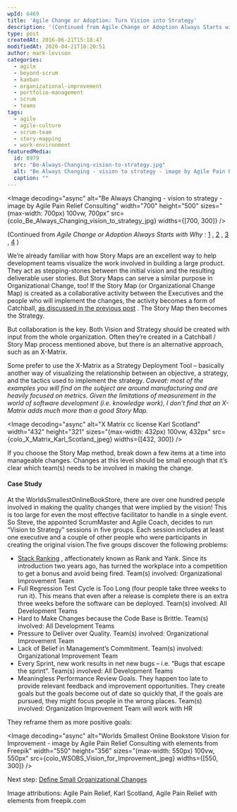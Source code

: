 ```yaml
---
wpId: 6469
title: 'Agile Change or Adoption: Turn Vision into Strategy'
description: '(Continued from Agile Change or Adoption Always Starts with Why : 1 , 2 , 3 , 4 ) We''re already familiar with how Story Maps are an excellent way to help development teams visualize the work involved in building a large product. They act as stepping-stones between the initial vision and the resulting deliverable user stories. But Story Maps can serve a similar purpose ...'
type: post
createdAt: 2016-06-21T15:18:47
modifiedAt: 2020-04-21T18:20:51
author: mark-levison
categories:
  - agile
  - beyond-scrum
  - kanban
  - organizational-improvement
  - portfolio-management
  - scrum
  - teams
tags:
  - agile
  - agile-culture
  - scrum-team
  - story-mapping
  - work-environment
featuredMedia:
  id: 8979
  src: "Be-Always-Changing-vision-to-strategy.jpg"
  alt: "Be Always Changing - vision to strategy - image by Agile Pain Relief Consulting"
  caption: ""
---
```





<Image decoding="async" alt="Be Always Changing - vision to strategy - image by Agile Pain Relief Consulting" width="700" height="500" sizes="(max-width: 700px) 100vw, 700px" src={colo_Be_Always_Changing_vision_to_strategy_jpg} widths={[700, 300]} />

(Continued from _Agile Change or Adoption Always Starts with Why_ : [1](/blog/agile-change-or-adoption-always-starts-with-why.html) , [2](/blog/agile-change-or-adoption-the-steps-to-go-from-why-to-how.html) , [3](/blog/agile-change-or-adoption-sense-your-current-culture.html) , [4](/blog/agile-change-or-adoption-create-a-vision.html) )

We’re already familiar with how Story Maps are an excellent way to help development teams visualize the work involved in building a large product. They act as stepping-stones between the initial vision and the resulting deliverable user stories. But Story Maps can serve a similar purpose in Organizational Change, too! If the Story Map (or Organizational Change Map) is created as a collaborative activity between the Executives and the people who will implement the changes, the activity becomes a form of Catchball, [as discussed in the previous post](/blog/agile-change-or-adoption-create-a-vision.html) . The Story Map then becomes the Strategy.

But collaboration is the key. Both Vision and Strategy should be created with input from the whole organization. Often they’re created in a Catchball / Story Map process mentioned above, but there is an alternative approach, such as an X-Matrix.

Some prefer to use the X-Matrix as a Strategy Deployment Tool – basically another way of visualizing the relationship between an objective, a strategy, and the tactics used to implement the strategy. _Caveat: most of the examples you will find on the subject are around manufacturing and are heavily focused on metrics. Given the limitations of measurement in the world of software development (i.e. knowledge work), I don’t find that an X-Matrix adds much more than a good Story Map._

<Image decoding="async" alt="X Matrix cc license Karl Scotland" width="432" height="321" sizes="(max-width: 432px) 100vw, 432px" src={colo_X_Matrix_Karl_Scotland_jpeg} widths={[432, 300]} />

If you choose the Story Map method, break down a few items at a time into manageable changes. Changes at this level should be small enough that it’s clear which team(s) needs to be involved in making the change.

#### Case Study

At the WorldsSmallestOnlineBookStore, there are over one hundred people involved in making the quality changes that were implied by the vision! This is too large for even the most effective facilitator to handle in a single event. So Steve, the appointed ScrumMaster and Agile Coach, decides to run “Vision to Strategy” sessions in five groups. Each session includes at least one executive and a couple of other people who were participants in creating the original vision.The five groups discover the following problems:

*   [Stack Ranking](https://mspoweruser.com/microsoft-abolishes-stack-ranking-system-employee-evaluation-process/) , affectionately known as Rank and Yank. Since its introduction two years ago, has turned the workplace into a competition to get a bonus and avoid being fired. Team(s) involved: Organizational Improvement Team
*   Full Regression Test Cycle is Too Long (four people take three weeks to run it). This means that even after a release is complete there is an extra three weeks before the software can be deployed. Team(s) involved: All Development Teams
*   Hard to Make Changes because the Code Base is Brittle. Team(s) involved: All Development Teams
*   Pressure to Deliver over Quality. Team(s) involved: Organizational Improvement Team
*   Lack of Belief in Management’s Commitment. Team(s) involved: Organizational Improvement Team
*   Every Sprint, new work results in net new bugs – i.e. “Bugs that escape the sprint”. Team(s) involved: All Development Teams
*   Meaningless Performance Review Goals. They happen too late to provide relevant feedback and improvement opportunities. They create goals but the goals become out of date so quickly that, if the goals are pursued, they might focus people in the wrong places. Team(s) involved: Organization Improvement Team will work with HR

They reframe them as more positive goals:

<Image decoding="async" alt="Worlds Smallest Online Bookstore Vision for Improvement - image by Agile Pain Relief Consulting with elements from Freepik" width="550" height="356" sizes="(max-width: 550px) 100vw, 550px" src={colo_WSOBS_Vision_for_Improvement_jpeg} widths={[550, 300]} />

Next step: [Define Small Organizational Changes](/blog/agile-change-or-adoption-define-small-organizational-changes.html)

Image attributions: Agile Pain Relief, Karl Scotland, Agile Pain Relief with elements from freepik.com
